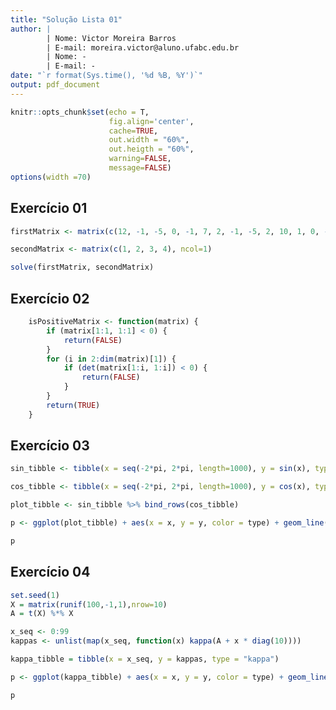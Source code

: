 ```yaml
---
title: "Solução Lista 01"
author: |
        | Nome: Victor Moreira Barros
        | E-mail: moreira.victor@aluno.ufabc.edu.br
        | Nome: -
        | E-mail: -
date: "`r format(Sys.time(), '%d %B, %Y')`"
output: pdf_document
---
```


```r
knitr::opts_chunk$set(echo = T,
                      fig.align='center',
                      cache=TRUE,
                      out.width = "60%",
                      out.heigth = "60%",
                      warning=FALSE,
                      message=FALSE)
options(width =70)
```

## Exercício 01

```r
firstMatrix <- matrix(c(12, -1, -5, 0, -1, 7, 2, -1, -5, 2, 10, 1, 0, -1, 1, 3), nrow = 4)

secondMatrix <- matrix(c(1, 2, 3, 4), ncol=1)

solve(firstMatrix, secondMatrix)
```

## Exercício 02

```r
    isPositiveMatrix <- function(matrix) {
        if (matrix[1:1, 1:1] < 0) {
            return(FALSE)
        }
        for (i in 2:dim(matrix)[1]) {
            if (det(matrix[1:i, 1:i]) < 0) {
                return(FALSE)
            }
        }
        return(TRUE)
    }
```

## Exercício 03

```r
sin_tibble <- tibble(x = seq(-2*pi, 2*pi, length=1000), y = sin(x), type = "sin")

cos_tibble <- tibble(x = seq(-2*pi, 2*pi, length=1000), y = cos(x), type = "cos")

plot_tibble <- sin_tibble %>% bind_rows(cos_tibble)

p <- ggplot(plot_tibble) + aes(x = x, y = y, color = type) + geom_line( size = 2, alpha = 0.5)

p
```

## Exercício 04

```r
set.seed(1)
X = matrix(runif(100,-1,1),nrow=10)
A = t(X) %*% X

x_seq <- 0:99
kappas <- unlist(map(x_seq, function(x) kappa(A + x * diag(10))))

kappa_tibble = tibble(x = x_seq, y = kappas, type = "kappa")

p <- ggplot(kappa_tibble) + aes(x = x, y = y, color = type) + geom_line( size = 2, alpha = 0.5)

p
```

